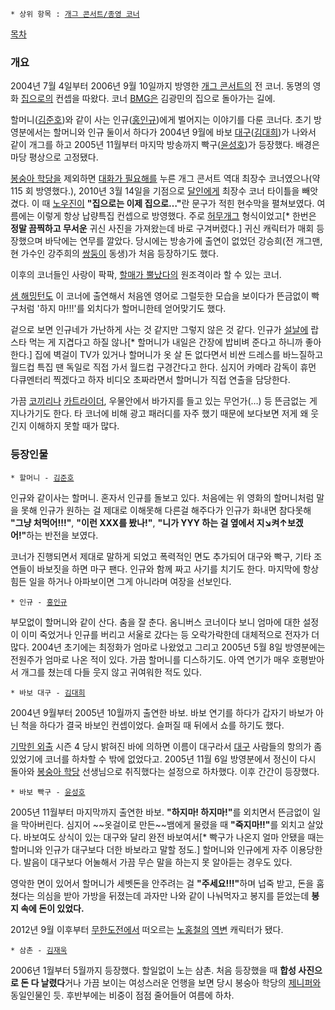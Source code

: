  * 상위 항목 : [[개그 콘서트/종영 코너]]
[[목차]]
=== 개요 ===
{{{#!html
<iframe width="420" height="315" src="//www.youtube.com/embed/CI5WW_rMHJc" frameborder="0" allowfullscreen></iframe>
}}}
2004년 7월 4일부터 2006년 9월 10일까지 방영한 [[개그 콘서트]]의 전 코너. 동명의 영화 [[집으로#s-1|집으로]]의 컨셉을 따왔다. 코너 [[BGM#s-2|BMG]]은 김광민의 집으로 돌아가는 길에.

할머니([[김준호(개그맨)|김준호]])와 같이 사는 인규([[홍인규]])에게 벌어지는 이야기를 다룬 코너다. 초기 방영분에서는 할머니와 인규 둘이서 하다가 2004년 9월에 바보 [[대구]]([[김대희]])가 나와서 같이 개그를 하고 2005년 11월부터 마지막 방송까지 빡구([[윤성호#s-1|윤성호]])가 등장했다. 배경은 마당 평상으로 고정됐다.

[[봉숭아 학당]]을 제외하면 [[대화가 필요해]]를 누른 개그 콘서트 역대 최장수 코너였으나(약 115 회 방영했다.), 2010년 3월 14일을 기점으로 [[달인#s-2|달인]]에게 최장수 코너 타이틀을 빼앗겼다. 이 때 [[노우진]]이 '''"집으로는 이제 집으로…"'''란 문구가 적힌 현수막을 펼쳐보였다.
{{{#!html
<iframe width="420" height="315" src="//www.youtube.com/embed/eUsAaWwHOBQ" frameborder="0" allowfullscreen></iframe>
}}}
여름에는 이렇게 항상 납량특집 컨셉으로 방영했다. 주로 [[허무개그]] 형식이었고[* 한번은 '''정말 끔찍하고 무서운''' 귀신 사진을 가져왔는데 바로 구겨버렸다.] 귀신 캐릭터가 매회 등장했으며 바닥에는 연무를 깔았다. 당시에는 방송가에 출연이 없었던 강승희(전 개그맨, 현 가수인 강주희의 [[쌍둥이]] 동생)가 처음 등장하기도 했다.

이후의 코너들인 사랑이 팍팍, [[할매가 뿔났다]]의 원조격이라 할 수 있는 코너.

[[샘 해밍턴]]도 이 코너에 출연해서 처음엔 영어로 그럴듯한 모습을 보이다가 뜬금없이 빡구처럼 '하지 마!!!'를 외치다가 할머니한테 얻어맞기도 했다.

겉으로 보면 인규네가 가난하게 사는 것 같지만 그렇지 않은 것 같다. 인규가 [[설날]]에 랍스타 먹는 게 지겹다고 하질 않나[* 할머니가 내일은 간장에 밥비벼 준다고 하니까 좋아한다.] 집에 벽걸이 TV가 있거나 할머니가 옷 살 돈 없다면서 비싼 드레스를 바느질하고 월드컵 특집 땐 독일로 직접 가서 월드컵 구경간다고 한다. 심지어 카메라 감독이 휴먼 다큐멘터리 찍겠다고 하자 비디오 초짜라면서 할머니가 직접 연출을 담당한다.

가끔 [[코끼리#s-1|코끼리]]나 [[카트라이더]], 우물안에서 바가지를 들고 있는 무언가(…) 등 뜬금없는 게 지나가기도 한다. 타 코너에 비해 광고 패러디를 자주 했기 때문에 보다보면 저게 왜 웃긴지 이해하지 못할 때가 많다.

=== 등장인물 ===
 * 할머니 - [[김준호]]

인규와 같이사는 할머니. 혼자서 인규를 돌보고 있다. 처음에는 위 영화의 할머니처럼 말을 못해 인규가 원하는 걸 제대로 이해못해 다른걸 해주다가 인규가 화내면 참다못해 '''"그냥 처먹어!!!"''', '''"이런 XXX를 봤나!"''', '''"니가 YYY 하는 걸 옆에서 지↘켜↑보겠어!"'''하는 반전을 보였다.

코너가 진행되면서 제대로 말하게 되었고 폭력적인 면도 추가되어 대구와 빡구, 기타 조연들이 바보짓을 하면 마구 팬다. 인규와 함께 짜고 사기를 치기도 한다. 마지막에 항상 힘든 일을 하거나 아파보이면 그게 아니라며 여장을 선보인다.

 * 인규 - [[홍인규]]

부모없이 할머니와 같이 산다. 춤을 잘 춘다. 옴니버스 코너이다 보니 엄마에 대한 설정이 이미 죽었거나 인규를 버리고 서울로 갔다는 등 오락가락한데 대체적으로 전자가 더 많다. 2004년 초기에는 최정화가 엄마로 나왔었고 그리고 2005년 5월 8일 방영분에는 전원주가 엄마로 나온 적이 있다. 가끔 할머니를 디스하기도. 아역 연기가 매우 호평받아서 개그를 쳤는데 다들 웃지 않고 귀여워한 적도 있다.

 * 바보 대구 - [[김대희]]

2004년 9월부터 2005년 10월까지 출연한 바보. 바보 연기를 하다가 갑자기 바보가 아닌 척을 하다가 결국 바보인 컨셉이었다. 슬퍼질 때 뒤에서 쇼를 하기도 했다.

[[기막힌 외출]] 시즌 4 당시 밝혀진 바에 의하면 이름이 대구라서 [[대구]] 사람들의 항의가 좀 있었기에 코너를 하차할 수 밖에 없었다고. 2005년 11월 6일 방영분에서 정신이 다시 돌아와 [[봉숭아 학당]] 선생님으로 취직했다는 설정으로 하차했다. 이후 간간이 등장했다.

 * 바보 빡구 - [[윤성호]]

2005년 11월부터 마지막까지 출연한 바보. '''"하지마! 하지마!"'''를 외치면서 뜬금없이 일을 막아버린다. 심지어 ~~옷걸이로 만든~~뱀에게 물렸을 때 '''"죽지마!!"'''를 외치고 살았다. 바보여도 상식이 있는 대구와 달리 완전 바보여서[* 빡구가 나온지 얼마 안됐을 때는 할머니와 인규가 대구보다 더한 바보라고 말할 정도.] 할머니와 인규에게 자주 이용당한다. 발음이 대구보다 어눌해서 가끔 무슨 말을 하는지 못 알아듣는 경우도 있다.

영악한 면이 있어서 할머니가 세벳돈을 안주려는 걸 '''"주세요!!!"'''하며 넙죽 받고, 돈을 훔쳤다는 의심을 받아 가방을 뒤졌는데 과자만 나와 같이 나눠먹자고 봉지를 뜯었는데 '''봉지 속에 돈이 있었다.'''

2012년 9월 이후부터 [[무한도전]]에서 떠오르는 [[노홍철]]의 [[역변]] 캐릭터가 됐다.

 * 삼촌 - [[김재욱#s-3|김재욱]]

2006년 1월부터 5월까지 등장했다. 할일없이 노는 삼촌. 처음 등장했을 때 '''합성 사진으로 돈 다 날렸다'''거나 가끔 보이는 여성스러운 언행을 보면 당시 봉숭아 학당의 [[제니퍼]]와 동일인물인 듯. 후반부에는 비중이 점점 줄어들어 여름에 하차.
